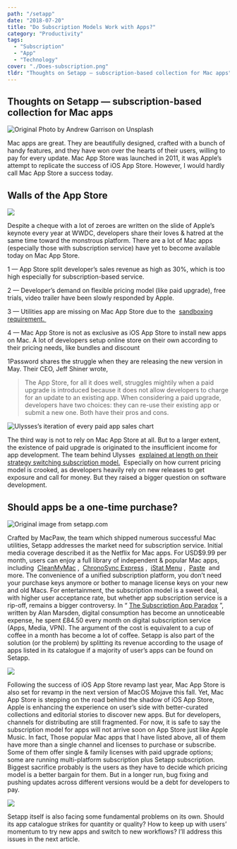 ```yaml
---
path: "/setapp"
date: "2018-07-20"
title: "Do Subscription Models Work with Apps?"
category: "Productivity"
tags: 
  - "Subscription"
  - "App"
  - "Technology"
cover: "./Does-subscription.png"
tldr: "Thoughts on Setapp — subscription-based collection for Mac apps"
---
```


## Thoughts on Setapp — subscription-based collection for Mac apps 


![Original Photo by Andrew Garrison on Unsplash](./1.jpeg)

Mac apps are great. They are beautifully designed, crafted with a bunch of handy features, and they have won over the hearts of their users, willing to pay for every update. Mac App Store was launched in 2011, it was Apple’s attempt to replicate the success of iOS App Store.
However, I would hardly call Mac App Store a success today.

## Walls of the App Store
![](./2.jpg)

Despite a cheque with a lot of zeroes are written on the slide of Apple’s keynote every year at WWDC, developers share their loves & hatred at the same time toward the monstrous platform. There are a lot of Mac apps (especially those with subscription service) have yet to become available today on Mac App Store. 


1 — App Store split developer’s sales revenue as high as 30%, which is too high especially for subscription-based service. 

2 — Developer’s demand on flexible pricing model (like paid upgrade), free trials, video trailer have been slowly responded by Apple.  

3 — Utilities app are missing on Mac App Store due to the  [sandboxing requirement. ](https://t.umblr.com/redirect?z=https%3A%2F%2Fwww.imore.com%2Fmac-app-store-and-trouble-sandboxing&t=NzcyZDZjNDM3Mjg5ZWQ5ZmJjMzM2YWY2ZDMzZDVkYjNmMjNkMmMzMixSc3dIQkx3eA%3D%3D&b=t%3Amd_XHZDWEUh7XzJM6q1d8g&p=https%3A%2F%2Fjournal.desktopofsamuel.com%2Fpost%2F175975854762%2Fdo-subscription-models-work-with-apps&m=1)  

4 — Mac App Store is not as exclusive as iOS App Store to install new apps on Mac. A lot of developers setup online store on their own according to their pricing needs, like bundles and discount

1Password shares the struggle when they are releasing the new version in May. Their CEO, Jeff Shiner wrote,
> The App Store, for all it does well, struggles mightily when a paid upgrade is introduced because it does not allow developers to charge for an update to an existing app. When considering a paid upgrade, developers have two choices: they can re-use their existing app or submit a new one. Both have their pros and cons.

![Ulysses’s iteration of every paid app sales chart](./3.png)


The third way is not to rely on Mac App Store at all. But to a larger extent, the existence of paid upgrade is originated to the insufficient income for app development. The team behind Ulysses  [explained at length on their strategy switching subscription model.](https://t.umblr.com/redirect?z=https%3A%2F%2Fmedium.com%2Fbuilding-ulysses%2Fwhy-were-switching-ulysses-to-subscription-47f80b07a9cd&t=MDQ3ZmZhMWU2OWYwYmI3ZTYyNDQ5Nzc1Yzk5YTk5OTdlMmViNzliMSxSc3dIQkx3eA%3D%3D&b=t%3Amd_XHZDWEUh7XzJM6q1d8g&p=https%3A%2F%2Fjournal.desktopofsamuel.com%2Fpost%2F175975854762%2Fdo-subscription-models-work-with-apps&m=1)  Especially on how current pricing model is crooked, as developers heavily rely on new releases to get exposure and call for money.
But they raised a bigger question on software development.


## Should apps be a one-time purchase?

![Original image from setapp.com](./4.jpeg)

Crafted by MacPaw, the team which shipped numerous successful Mac utilities, Setapp addresses the market need for subscription service. Initial media coverage described it as the Netflix for Mac apps. For USD$9.99 per month, users can enjoy a full library of independent & popular Mac apps, including  [CleanMyMac](https://t.umblr.com/redirect?z=https%3A%2F%2Fmacpaw.com%2Fcleanmymac&t=M2U3ZDBmMjk2MWEwNTNlMWJjOTNjZGFhZGIwMDgwZTZmYzZkNWM2ZixSc3dIQkx3eA%3D%3D&b=t%3Amd_XHZDWEUh7XzJM6q1d8g&p=https%3A%2F%2Fjournal.desktopofsamuel.com%2Fpost%2F175975854762%2Fdo-subscription-models-work-with-apps&m=1) ,  [ChronoSync Express](https://t.umblr.com/redirect?z=https%3A%2F%2Fwww.econtechnologies.com%2Fchronosync-express%2Foverview.html&t=NWRhZjk1MjJiMjBlNDBkMjkyZjM5MDZhOGJmNzA3NzJkNWFkNjAzZixSc3dIQkx3eA%3D%3D&b=t%3Amd_XHZDWEUh7XzJM6q1d8g&p=https%3A%2F%2Fjournal.desktopofsamuel.com%2Fpost%2F175975854762%2Fdo-subscription-models-work-with-apps&m=1) ,  [iStat Menu](https://t.umblr.com/redirect?z=https%3A%2F%2Fbjango.com%2Fmac%2Fistatmenus%2F&t=ZTNhNzVlODRlMDc1OWExNjY4YmFlYzU0ZWQ5M2QwZGZjYjI3NDFkZCxSc3dIQkx3eA%3D%3D&b=t%3Amd_XHZDWEUh7XzJM6q1d8g&p=https%3A%2F%2Fjournal.desktopofsamuel.com%2Fpost%2F175975854762%2Fdo-subscription-models-work-with-apps&m=1) ,  [Paste](https://t.umblr.com/redirect?z=https%3A%2F%2Fpasteapp.me%2F&t=Y2ZlYmYyMDFmZDFhMDIxYjVkNDRlYjE0OTdmNjI2Y2IwMTBjZjdiOSxSc3dIQkx3eA%3D%3D&b=t%3Amd_XHZDWEUh7XzJM6q1d8g&p=https%3A%2F%2Fjournal.desktopofsamuel.com%2Fpost%2F175975854762%2Fdo-subscription-models-work-with-apps&m=1)  and more. The convenience of a unified subscription platform, you don’t need your purchase keys anymore or bother to manage license keys on your new and old Macs.
For entertainment, the subscription model is a sweet deal, with higher user acceptance rate, but whether app subscription service is a rip-off, remains a bigger controversy. In “ [The Subscription App Paradox](https://t.umblr.com/redirect?z=https%3A%2F%2Fhackernoon.com%2Fsubscription-software-paradox-d4a1aef4d88a&t=MTQwZTgxZTY0OWE1YjVjMGYzNGFjNDZlOGViMWRmZmY0NGUwMDMzMSxSc3dIQkx3eA%3D%3D&b=t%3Amd_XHZDWEUh7XzJM6q1d8g&p=https%3A%2F%2Fjournal.desktopofsamuel.com%2Fpost%2F175975854762%2Fdo-subscription-models-work-with-apps&m=1) ”, written by Alan Marsden, digital consumption has become an unnoticeable expense, he spent £84.50 every month on digital subscription service (Apps, Media, VPN). The argument of the cost is equivalent to a cup of coffee in a month has become a lot of coffee. Setapp is also part of the solution (or the problem) by splitting its revenue according to the usage of apps listed in its catalogue if a majority of user’s apps can be found on Setapp.

![](./5.jpg) 

Following the success of iOS App Store revamp last year, Mac App Store is also set for revamp in the next version of MacOS Mojave this fall. Yet, Mac App Store is stepping on the road behind the shadow of iOS App Store, Apple is enhancing the experience on user’s side with better-curated collections and editorial stories to discover new apps. But for developers, channels for distributing are still fragmented.
For now, it is safe to say the subscription model for apps will not arrive soon on App Store just like Apple Music. In fact, Those popular Mac apps that I have listed above, all of them have more than a single channel and licenses to purchase or subscribe. Some of them offer single & family licenses with paid upgrade options; some are running multi-platform subscription plus Setapp subscription. Biggest sacrifice probably is the users as they have to decide which pricing model is a better bargain for them. But in a longer run, bug fixing and pushing updates across different versions would be a debt for developers to pay.

![](./6.png)


Setapp itself is also facing some fundamental problems on its own. Should its app catalogue strikes for quantity or quality? How to keep up with users’ momentum to try new apps and switch to new workflows? I’ll address this issues in the next article.

